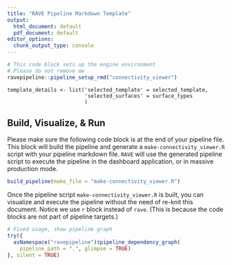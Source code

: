 ```yaml
---
title: "RAVE Pipeline Markdown Template"
output:
  html_document: default
  pdf_document: default
editor_options: 
  chunk_output_type: console
---
```


```r
# This code block sets up the engine environment
# Please do not remove me
ravepipeline::pipeline_setup_rmd("connectivity_viewer")
```

```rave
template_details <- list('selected_template' = selected_template,
                         'selected_surfaces' = surface_types
                         )
```



## Build, Visualize, & Run

Please make sure the following code block is at the end of your pipeline file. This block will build the pipeline and generate a `make-connectivity_viewer.R` script with your pipeline markdown file. `RAVE` will use the generated pipeline script to execute the pipeline in the dashboard application, or in massive production mode.

```r
build_pipeline(make_file = "make-connectivity_viewer.R")
```

Once the pipeline script `make-connectivity_viewer.R` is built, you can visualize and execute the pipeline without the need of re-knit this document. Notice we use `r` block instead of `rave`. (This is because the code blocks are not part of pipeline targets.)

```r
# Fixed usage, show pipeline graph
try({
  asNamespace("ravepipeline")$pipeline_dependency_graph(
    pipeline_path = ".", glimpse = TRUE)
}, silent = TRUE)
```



